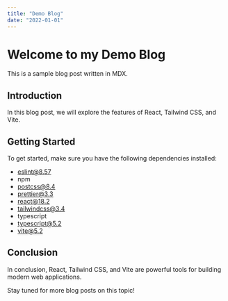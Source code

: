 ```yaml
---
title: "Demo Blog"
date: "2022-01-01"
---
```


# Welcome to my Demo Blog

This is a sample blog post written in MDX.
## Introduction

In this blog post, we will explore the features of React, Tailwind CSS, and Vite.

## Getting Started

To get started, make sure you have the following dependencies installed:

- eslint@8.57
- npm
- postcss@8.4
- prettier@3.3
- react@18.2
- tailwindcss@3.4
- typescript
- typescript@5.2
- vite@5.2

## Conclusion

In conclusion, React, Tailwind CSS, and Vite are powerful tools for building modern web applications.

Stay tuned for more blog posts on this topic!
